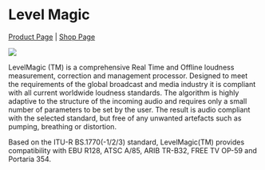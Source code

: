 # Level Magic
[Product Page](https://www.flux.audio/project/junger-audio-level-magic/) 
| [Shop Page](https://shop.flux.audio/en_US/products/levelmagic)

![](https://flux-shared.s3.amazonaws.com/doc_images/Plugins/junger-level-magic/level_magic_00.png)

LevelMagic (TM) is a comprehensive Real Time and Offline loudness measurement, correction and management processor. 
Designed to meet the requirements of the global broadcast and media industry it is compliant with all current 
worldwide loudness standards. The algorithm is highly adaptive to the structure of the incoming audio and
requires only a small number of parameters to be set by the user. The result is audio compliant with the selected
standard, but free of any unwanted artefacts such as pumping, breathing or distortion.

Based on the ITU-R BS.1770(-1/2/3) standard, LevelMagic(TM) provides compatibility with EBU R128, ATSC A/85,
ARIB TR-B32, FREE TV OP-59 and Portaria 354.
